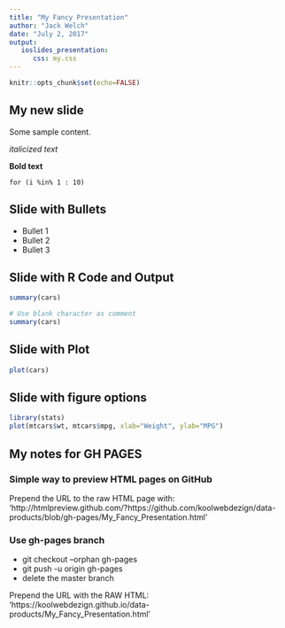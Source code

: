 ```yaml
---
title: "My Fancy Presentation"
author: "Jack Welch"
date: "July 2, 2017"
output:
   ioslides_presentation: 
      css: my.css
---
```


```r
knitr::opts_chunk$set(echo=FALSE)
```

## My new slide

Some sample content.

*italicized text*

**Bold text**

`for (i %in% 1 : 10)`


## Slide with Bullets

- Bullet 1
- Bullet 2
- Bullet 3

## Slide with R Code and Output

```r
summary(cars)
```

```r
# Use blank character as comment
summary(cars)
```

## Slide with Plot

```r
plot(cars)
```

## Slide with figure options

```r
library(stats)
plot(mtcars$wt, mtcars$mpg, xlab="Weight", ylab="MPG")
```

## My notes for GH PAGES

### Simple way to preview HTML pages on GitHub

Prepend the URL to the raw HTML page with:
'http://htmlpreview.github.com/?https://github.com/koolwebdezign/data-products/blob/gh-pages/My_Fancy_Presentation.html'

### Use gh-pages branch

* git checkout --orphan gh-pages
* git push -u origin gh-pages
* delete the master branch

Prepend the URL with the RAW HTML:
'https://koolwebdezign.github.io/data-products/My_Fancy_Presentation.html'


